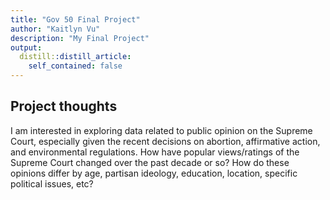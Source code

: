 ```yaml
---
title: "Gov 50 Final Project"
author: "Kaitlyn Vu"
description: "My Final Project"
output:
  distill::distill_article:
    self_contained: false
---
```




## Project thoughts

I am interested in exploring data related to public opinion on the Supreme Court, especially given the recent decisions on abortion, affirmative action, and environmental regulations. How have popular views/ratings of the Supreme Court changed over the past decade or so? How do these opinions differ by age, partisan ideology, education, location, specific political issues, etc?